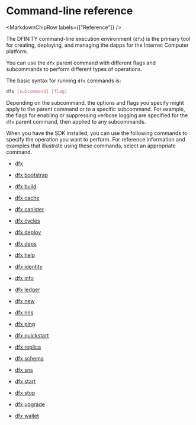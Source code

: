 
# Command-line reference

<MarkdownChipRow labels={["Reference"]} />

The DFINITY command-line execution environment (`dfx`) is the primary tool for creating, deploying, and managing the dapps for the Internet Computer platform.

You can use the `dfx` parent command with different flags and subcommands to perform different types of operations.

The basic syntax for running `dfx` commands is:

``` bash
dfx [subcommand] [flag]
```

Depending on the subcommand, the options and flags you specify might apply to the parent command or to a specific subcommand. For example, the flags for enabling or suppressing verbose logging are specified for the `dfx` parent command, then applied to any subcommands.

When you have the SDK installed, you can use the following commands to specify the operation you want to perform. For reference information and examples that illustrate using these commands, select an appropriate command.

-   [dfx](./dfx-parent.mdx)

-   [dfx bootstrap](./dfx-bootstrap.mdx)

-   [dfx build](./dfx-build.mdx)

-   [dfx cache](./dfx-cache.mdx)

-   [dfx canister](./dfx-canister.mdx)

-   [dfx cycles](./dfx-cycles.mdx)

-   [dfx deploy](./dfx-deploy.mdx)

-   [dfx deps](./dfx-deps.mdx)

-   [dfx help](./dfx-help.mdx)

-   [dfx identity](./dfx-identity.mdx)

-   [dfx info](./dfx-info.mdx)

-   [dfx ledger](./dfx-ledger.mdx)

-   [dfx new](./dfx-new.mdx)

-   [dfx nns](./dfx-nns.mdx)

-   [dfx ping](./dfx-ping.mdx)

-   [dfx quickstart](./dfx-quickstart.mdx)

-   [dfx replica](./dfx-replica.mdx)

-   [dfx schema](./dfx-schema.mdx)

-   [dfx sns](./dfx-sns.mdx)

-   [dfx start](./dfx-start.mdx)

-   [dfx stop](./dfx-stop.mdx)

-   [dfx upgrade](./dfx-upgrade.mdx)

-   [dfx wallet](./dfx-wallet.mdx)

